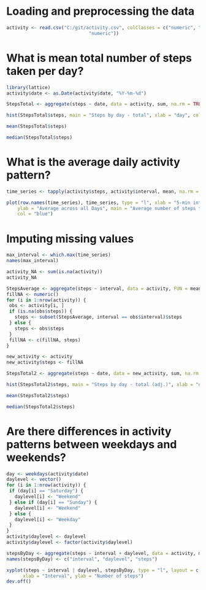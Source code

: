 # Loading and preprocessing the data


```r

activity <- read.csv("C:/git/activity.csv", colClasses = c("numeric", "character", 
                              "numeric"))

```

# What is mean total number of steps taken per day?

```r
library(lattice)
activity$date <- as.Date(activity$date, "%Y-%m-%d")

StepsTotal <- aggregate(steps ~ date, data = activity, sum, na.rm = TRUE)

hist(StepsTotal$steps, main = "Steps by day - total", xlab = "day", col = "blue")

mean(StepsTotal$steps)

median(StepsTotal$steps)
```

# What is the average daily activity pattern?
```r
time_series <- tapply(activity$steps, activity$interval, mean, na.rm = TRUE)

plot(row.names(time_series), time_series, type = "l", xlab = "5-min interval", 
    ylab = "Average across all Days", main = "Average number of steps taken", 
    col = "blue")
```
# Imputing missing values
```r
max_interval <- which.max(time_series)
names(max_interval)

activity_NA <- sum(is.na(activity))
activity_NA

StepsAverage <- aggregate(steps ~ interval, data = activity, FUN = mean)
fillNA <- numeric()
for (i in 1:nrow(activity)) {
 obs <- activity[i, ]
 if (is.na(obs$steps)) {
   steps <- subset(StepsAverage, interval == obs$interval)$steps
 } else {
   steps <- obs$steps
 }
 fillNA <- c(fillNA, steps)
}

new_activity <- activity
new_activity$steps <- fillNA

StepsTotal2 <- aggregate(steps ~ date, data = new_activity, sum, na.rm = TRUE)

hist(StepsTotal2$steps, main = "Steps by day - total (adj.)", xlab = "day", col = "blue")

mean(StepsTotal2$steps)

median(StepsTotal2$steps)
```
# Are there differences in activity patterns between weekdays and weekends?
```r
day <- weekdays(activity$date)
daylevel <- vector()
for (i in 1:nrow(activity)) {
 if (day[i] == "Saturday") {
   daylevel[i] <- "Weekend"
 } else if (day[i] == "Sunday") {
   daylevel[i] <- "Weekend"
 } else {
   daylevel[i] <- "Weekday"
 }
}
activity$daylevel <- daylevel
activity$daylevel <- factor(activity$daylevel)

stepsByDay <- aggregate(steps ~ interval + daylevel, data = activity, mean)
names(stepsByDay) <- c("interval", "daylevel", "steps")

xyplot(steps ~ interval | daylevel, stepsByDay, type = "l", layout = c(1, 2), 
      xlab = "Interval", ylab = "Number of steps")
dev.off()
```
